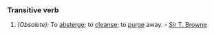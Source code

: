 ===Transitive verb===
#''(Obsolete):'' To [[absterge]]; to [[cleanse]]; to [[purge]] away. - [[Sir T. Browne]]